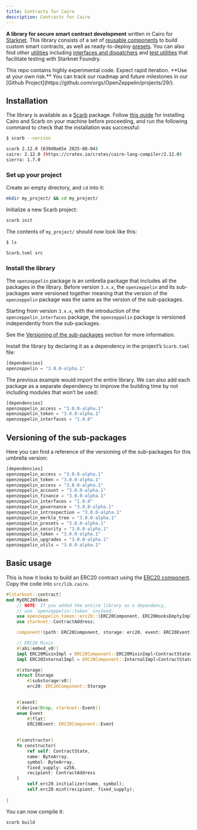 ```yaml
---
title: Contracts for Cairo
description: Contracts for Cairo
---
```


**A library for secure smart contract development** written in Cairo for [Starknet](https://starkware.co/product/starknet/). This library consists of a set of [reusable components](components.mdx) to build custom smart contracts, as well as
ready-to-deploy [presets](presets.mdx). You can also find other [utilities](/api/utilities.mdx) including [interfaces and dispatchers](interfaces.mdx) and [test utilities](/api/testing.mdx)
that facilitate testing with Starknet Foundry.

<Callout type='warn'>
This repo contains highly experimental code. Expect rapid iteration. **Use at your own risk.**
</Callout>

<Callout>
You can track our roadmap and future milestones in our [Github Project](https://github.com/orgs/OpenZeppelin/projects/29/).
</Callout>

## Installation

The library is available as a [Scarb](https://docs.swmansion.com/scarb) package. Follow [this guide](https://docs.swmansion.com/scarb/download.html) for installing Cairo and Scarb on your machine
before proceeding, and run the following command to check that the installation was successful:

```bash
$ scarb --version

scarb 2.12.0 (639d0a65e 2025-08-04)
cairo: 2.12.0 (https://crates.io/crates/cairo-lang-compiler/2.12.0)
sierra: 1.7.0
```

### Set up your project

Create an empty directory, and `cd` into it:

```bash
mkdir my_project/ && cd my_project/
```

Initialize a new Scarb project:

```bash
scarb init
```

The contents of `my_project/` should now look like this:

```bash
$ ls

Scarb.toml src
```

### Install the library

<Callout type='warn'>


The `openzeppelin` package is an umbrella package that includes all the packages in the library.
Before version `3.x.x`, the `openzeppelin` and its sub-packages
were versioned together meaning that the version of the `openzeppelin`
package was the same as the version of the sub-packages.

Starting from version `3.x.x`, with the introduction of the `openzeppelin_interfaces` package,
the `openzeppelin` package is versioned independently from the sub-packages.

See the [Versioning of the sub-packages](index.mdx#versioning_of_the_sub_packages) section for more information.

</Callout>

Install the library by declaring it as a dependency in the project’s `Scarb.toml` file:

```javascript
[dependencies]
openzeppelin = "3.0.0-alpha.1"
```

The previous example would import the entire library. We can also add each package as a separate dependency to
improve the building time by not including modules that won’t be used:

```javascript
[dependencies]
openzeppelin_access = "3.0.0-alpha.1"
openzeppelin_token = "3.0.0-alpha.1"
openzeppelin_interfaces = "1.0.0"
```

## Versioning of the sub-packages

Here you can find a reference of the versioning of the sub-packages for this umbrella version:

```javascript
[dependencies]
openzeppelin_access = "3.0.0-alpha.1"
openzeppelin_token = "3.0.0-alpha.1"
openzeppelin_access = "3.0.0-alpha.1"
openzeppelin_account = "3.0.0-alpha.1"
openzeppelin_finance = "3.0.0-alpha.1"
openzeppelin_interfaces = "1.0.0"
openzeppelin_governance = "3.0.0-alpha.1"
openzeppelin_introspection = "3.0.0-alpha.1"
openzeppelin_merkle_tree = "3.0.0-alpha.1"
openzeppelin_presets = "3.0.0-alpha.1"
openzeppelin_security = "3.0.0-alpha.1"
openzeppelin_token = "3.0.0-alpha.1"
openzeppelin_upgrades = "3.0.0-alpha.1"
openzeppelin_utils = "3.0.0-alpha.1"
```

## Basic usage

This is how it looks to build an ERC20 contract using the [ERC20 component](erc20.mdx).
Copy the code into `src/lib.cairo`.

```rust
#[starknet::contract]
mod MyERC20Token 
    // NOTE: If you added the entire library as a dependency,
    // use `openzeppelin::token` instead.
    use openzeppelin_token::erc20::{ERC20Component, ERC20HooksEmptyImpl, DefaultConfig;
    use starknet::ContractAddress;

    component!(path: ERC20Component, storage: erc20, event: ERC20Event);

    // ERC20 Mixin
    #[abi(embed_v0)]
    impl ERC20MixinImpl = ERC20Component::ERC20MixinImpl<ContractState>;
    impl ERC20InternalImpl = ERC20Component::InternalImpl<ContractState>;

    #[storage]
    struct Storage 
        #[substorage(v0)]
        erc20: ERC20Component::Storage
    

    #[event]
    #[derive(Drop, starknet::Event)]
    enum Event 
        #[flat]
        ERC20Event: ERC20Component::Event
    

    #[constructor]
    fn constructor(
        ref self: ContractState,
        name: ByteArray,
        symbol: ByteArray,
        fixed_supply: u256,
        recipient: ContractAddress
    ) 
        self.erc20.initializer(name, symbol);
        self.erc20.mint(recipient, fixed_supply);
    
}
```

You can now compile it:

```bash
scarb build
```
